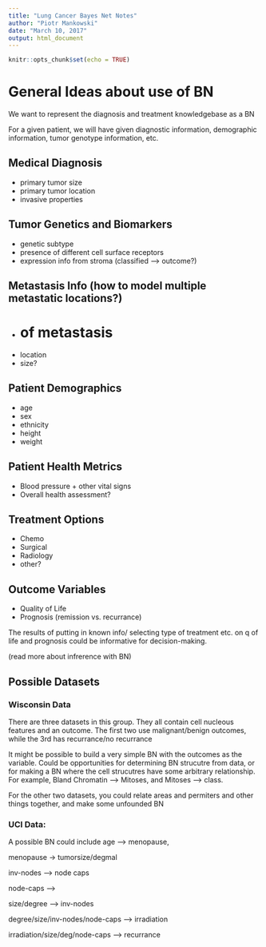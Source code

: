 ```yaml
---
title: "Lung Cancer Bayes Net Notes"
author: "Piotr Mankowski"
date: "March 10, 2017"
output: html_document
---
```


```r
knitr::opts_chunk$set(echo = TRUE)
```

# General Ideas about use of BN
We want to represent the diagnosis and treatment knowledgebase as a BN

For a given patient, we will have given diagnostic information, demographic information, tumor genotype information, etc.

## Medical Diagnosis
- primary tumor size
- primary tumor location
- invasive properties

## Tumor Genetics and Biomarkers
- genetic subtype
- presence of different cell surface receptors
- expression info from stroma (classified --> outcome?)


## Metastasis Info (how to model multiple metastatic locations?)
- # of metastasis
- location
- size?

## Patient Demographics
- age
- sex
- ethnicity
- height
- weight

## Patient Health Metrics
- Blood pressure + other vital signs
- Overall health assessment?

## Treatment Options
- Chemo
- Surgical
- Radiology
- other?

## Outcome Variables
- Quality of Life
- Prognosis (remission vs. recurrance)


The results of putting in known info/ selecting type of treatment etc. on q of life and prognosis could be informative for decision-making.

(read more about infrerence with BN)

## Possible Datasets

### Wisconsin Data

There are three datasets in this group. They all contain cell nucleous features and an outcome. The first two use malignant/benign outcomes, while the 3rd has recurrance/no recurrance

It might be possible to build a very simple BN with the outcomes as the variable. Could be opportunities for determining BN strucutre from data, or for making a BN where the 
cell strucutres have some arbitrary relationship. For example, Bland Chromatin --> Mitoses, and Mitoses --> class. 

For the other two datasets, you could relate areas and permiters and other things together, and make some unfounded BN

### UCI Data:

A possible BN could include age --> menopause, 

menopause -> tumorsize/degmal

inv-nodes --> node caps

node-caps --> 

size/degree --> inv-nodes 


degree/size/inv-nodes/node-caps --> irradiation

irradiation/size/deg/node-caps --> recurrance


